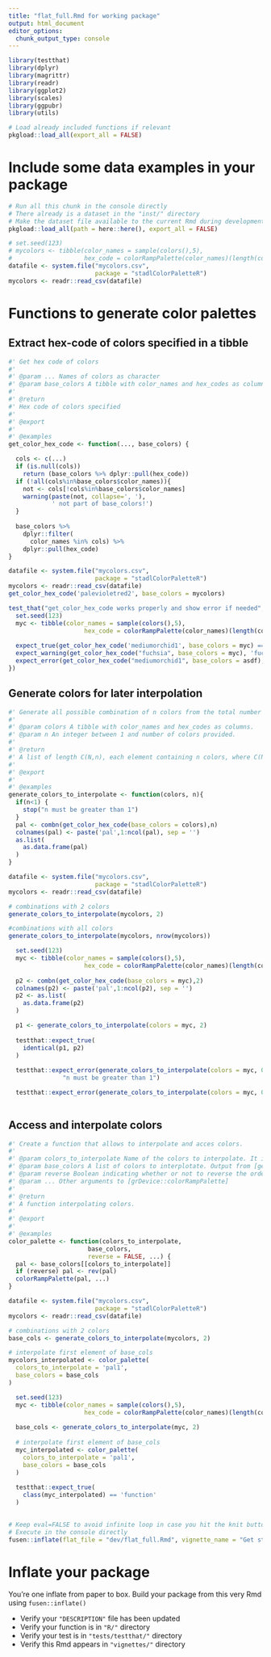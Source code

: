 ```yaml
---
title: "flat_full.Rmd for working package"
output: html_document
editor_options: 
  chunk_output_type: console
---
```


<!-- Run this 'development' chunk -->
<!-- Store every call to library() that you need to explore your functions -->

```r
library(testthat)
library(dplyr)
library(magrittr)
library(readr)
library(ggplot2)
library(scales)
library(ggpubr)
library(utils)
```

```r
# Load already included functions if relevant
pkgload::load_all(export_all = FALSE)
```

# Include some data examples in your package

```r
# Run all this chunk in the console directly
# There already is a dataset in the "inst/" directory
# Make the dataset file available to the current Rmd during development
pkgload::load_all(path = here::here(), export_all = FALSE)

# set.seed(123)
# mycolors <- tibble(color_names = sample(colors(),5), 
#                    hex_code = colorRampPalette(color_names)(length(color_names)))
datafile <- system.file("mycolors.csv", 
                        package = "stadlColorPaletteR")
mycolors <- readr::read_csv(datafile)

```


# Functions to generate color palettes


## Extract hex-code of colors specified in a tibble

```r
#' Get hex code of colors
#'
#' @param ... Names of colors as character 
#' @param base_colors A tibble with color_names and hex_codes as columns
#'
#' @return
#' Hex code of colors specified
#' 
#' @export
#'
#' @examples
get_color_hex_code <- function(..., base_colors) {

  cols <- c(...)
  if (is.null(cols))
    return (base_colors %>% dplyr::pull(hex_code))
  if (!all(cols%in%base_colors$color_names)){
    not <- cols[!cols%in%base_colors$color_names]
    warning(paste(not, collapse=', '), 
            ' not part of base_colors!')
  }
    
  base_colors %>% 
    dplyr::filter(
      color_names %in% cols) %>% 
    dplyr::pull(hex_code)
}
```

```r
datafile <- system.file("mycolors.csv", 
                        package = "stadlColorPaletteR")
mycolors <- readr::read_csv(datafile)
get_color_hex_code('palevioletred2', base_colors = mycolors)

```

```r

test_that("get_color_hex_code works properly and show error if needed", {
  set.seed(123)
  myc <- tibble(color_names = sample(colors(),5), 
                     hex_code = colorRampPalette(color_names)(length(color_names)))
  
  expect_true(get_color_hex_code('mediumorchid1', base_colors = myc) == '#E066FF')
  expect_warning(get_color_hex_code("fuchsia", base_colors = myc), 'fuchsia not part of base_colors')
  expect_error(get_color_hex_code("mediumorchid1", base_colors = asdf), "object 'asdf' not found")
})

```

## Generate colors for later interpolation

```r
#' Generate all possible combination of n colors from the total number N of colors provided. Will be used later for interpolation. 
#'
#' @param colors A tibble with color_names and hex_codes as columns. 
#' @param n An integer between 1 and number of colors provided.
#'
#' @return
#' A list of length C(N,n), each element containing n colors, where C(N,n) denotes the number of n-combination from a set of N elements. 
#' 
#' @export
#'
#' @examples
generate_colors_to_interpolate <- function(colors, n){
  if(n<1) {
    stop("n must be greater than 1")
  }
  pal <- combn(get_color_hex_code(base_colors = colors),n)
  colnames(pal) <- paste('pal',1:ncol(pal), sep = '')
  as.list(
    as.data.frame(pal)
  )
}
```

```r
datafile <- system.file("mycolors.csv", 
                        package = "stadlColorPaletteR")
mycolors <- readr::read_csv(datafile)

# combinations with 2 colors
generate_colors_to_interpolate(mycolors, 2)

#combinations with all colors
generate_colors_to_interpolate(mycolors, nrow(mycolors))

```

```r

  set.seed(123)
  myc <- tibble(color_names = sample(colors(),5), 
                     hex_code = colorRampPalette(color_names)(length(color_names)))
  
  p2 <- combn(get_color_hex_code(base_colors = myc),2)
  colnames(p2) <- paste('pal',1:ncol(p2), sep = '')
  p2 <- as.list(
    as.data.frame(p2)
  )

  p1 <- generate_colors_to_interpolate(colors = myc, 2)
  
  testthat::expect_true(
    identical(p1, p2)
  )
  
  testthat::expect_error(generate_colors_to_interpolate(colors = myc, 0), 
               "n must be greater than 1")

  testthat::expect_error(generate_colors_to_interpolate(colors = myc, 0))
  
```
## Access and interpolate colors

```r
#' Create a function that allows to interpolate and acces colors. 
#'
#' @param colors_to_interpolate Name of the colors to interpolate. It is the name of a list element as generated by the function [generate_colors_to_interpolate()]. 
#' @param base_colors A list of colors to interplotate. Output from [generate_colors_to_interpolate()].
#' @param reverse Boolean indicating whether or not to reverse the order of the colors.
#' @param ... Other arguments to [grDevice::colorRampPalette]
#'
#' @return
#' A function interpolating colors.
#' 
#' @export
#'
#' @examples
color_palette <- function(colors_to_interpolate, 
                      base_colors, 
                      reverse = FALSE, ...) {
  pal <- base_colors[[colors_to_interpolate]]
  if (reverse) pal <- rev(pal)
  colorRampPalette(pal, ...)
}
```

```r
datafile <- system.file("mycolors.csv", 
                        package = "stadlColorPaletteR")
mycolors <- readr::read_csv(datafile)

# combinations with 2 colors
base_cols <- generate_colors_to_interpolate(mycolors, 2)

# interpolate first element of base_cols
mycolors_interpolated <- color_palette(
  colors_to_interpolate = 'pal1',
  base_colors = base_cols
)

```

```r

  set.seed(123)
  myc <- tibble(color_names = sample(colors(),5), 
                     hex_code = colorRampPalette(color_names)(length(color_names)))
  
  base_cols <- generate_colors_to_interpolate(myc, 2)
  
  # interpolate first element of base_cols
  myc_interpolated <- color_palette(
    colors_to_interpolate = 'pal1',
    base_colors = base_cols
  )
 
  testthat::expect_true(
    class(myc_interpolated) == 'function'
  )
  
```


```r
# Keep eval=FALSE to avoid infinite loop in case you hit the knit button
# Execute in the console directly
fusen::inflate(flat_file = "dev/flat_full.Rmd", vignette_name = "Get started")
```


# Inflate your package

You're one inflate from paper to box.
Build your package from this very Rmd using `fusen::inflate()`

- Verify your `"DESCRIPTION"` file has been updated
- Verify your function is in `"R/"` directory
- Verify your test is in `"tests/testthat/"` directory
- Verify this Rmd appears in `"vignettes/"` directory
